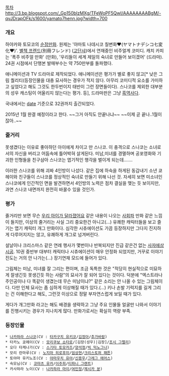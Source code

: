 [[목차]]
http://3.bp.blogspot.com/_Gp150blzMXg/TFeWoPF5QwI/AAAAAAAABgM/-qvJDrapOFk/s1600/yamato7henn.jpg?width=700
=== 개요 ===
하야카와 토모코의 [[순정만화]]. 원제는 '야마토 나데시코 칠변화♥(ヤマトナデシコ七変化♥)'. [[별책 프렌드]](別冊フレンド) ([[고단샤]])에서 연재중인 비주얼계 코미디. 캐치 카피는 '폭주 비주얼 만화' (만화), '우리들이 세계 제일의 숙녀로 만들어 보이겠어' (드라마). 24권 시점에서 단행본 발매부수는 약 750만부를 돌파했다.

애니메이션과 TV 드라마로 제작되었다. 애니메이션은 평가가 별로 좋지 않고[* 낮은 그림 퀄리티(등장인물을 대충 묘사하는 경우가 적지 않다. 아무리 코미디적 요소를 가미하고 싶었다고 해도 그것도 한두번이지 태반이 그런 장면들이다). 스나코를 제외한 대부분의 성우 캐스팅이 어울리지 않는다는 평가. 등], 드라마판은 그냥 [[흑역사]]다.

국내에서는 [[date]] 기준으로 32권까지 출간되었다.

2015년 1월 완결 예정이라고 한다.
~~그거 아직도 안끝나냐~~ ~~이제 곧 끝나..1월이잖아..~~
=== 줄거리 ===
못생겼다는 이유로 좋아하던 아이에게 차이고 만 스나코. 이 충격으로 스나코는 소녀로서의 자신을 버리고 어둠속에 틀어박혀 살게된다. 미남,미녀를 경멸하며 공포영화와 기괴한 인형들을 친구삼아 스나코는 엽기적인 행각을 벌이게 되는데…….

이러한 스나코를 위해 괴짜 4인방이 나섰다. 같은 집에 하숙을 하게된 동갑내기 소년 쿄헤이와 친구들이 스나코를 정상적인 숙녀로 만들기 위해 나선 것. 자세히 보면 미소녀인 스나코에게 인간적인 면을 발견하면서 4인방의 노력은 점차 결실을 맺는 듯 보이지만, 과연 스나코 내면까지 완전히 바꿀수 있을 것인가.

=== 평가 ===
줄거리만 보면 무슨 [[우리 아이가 달라졌어요]] 같은 내용이 나오는 [[사회파]] 만화 같은 느낌이 들지만, 이상의 줄거리는 사실 그리 중요한건 아니고(…) 유쾌한 캐릭터들을 보고 즐기는 엽기 캐릭터 개그 만화이다. 심각한 시츄에이션도 가끔 등장하지만 그다지 진지하게 다루어지지는 않고, 유쾌하게 개그로 넘겨버린다.

설날이나 크리스마스 같은 연례 행사가 몇번이나 반복되지만 진급 같은건 없는 [[사자에상 시공]]. 10권 중반부 대부터 캐릭터나 시츄에이션이 매우 안정화 되었지만, 거꾸로 이야기 진도는 거의 안 나가는(…) 장기연재 모드에 들어가 있다.

그림체는 미남, 미녀를 잘 그리는 편이며, 조금 독특한 것은 "적당히 현실적으로 미묘하게 잘생긴듯 못생긴듯 하는 사람"의 묘사가 잘 되어 있다는 것이다. 덕분에 "엑스트라나 주인공이나 다 똑같이 생겼는데 무슨 미남이냐?" 같은 소리는 안 나올 수 있는 그림체이다. 다만 인체 묘사는 좀 심하게 이상해질 때가 있다.(…) 키나 손발 기럭지를 길게 그리는 건 이해한다고 해도, 그런것 이상으로 정말 부자연스럽게 보일 때가 있다.

게다가 개그만화 라고는 해도 배경을 생략하고 그냥 주요 인물들 얼굴만 나와서 이야기를 진행시키는 경우가 지나치게 많다. 만화가로서는 확실히 역량 부족.
=== 등장인물 ===
 * [[나카하라 스나코]](CV : [[타카구치 유키코]]/[[김정아]]/[[추가바람]])
 * 타카노 쿄헤이(CV : [[모리쿠보 쇼타로]]/[김장(성우)|김장]/[[조시 그렐리]])
 * 오다 타케나가(CV : [[스기타 토모카즈]]/[[양석정]]/[[빅 믹노그나]])
 * 모리 란마루(CV : [[노지마 히로후미]]/[[엄상현]]/[[크리스토퍼 패튼]])
 * 토야마 유키노조(CV : [[야마우치 유야]]/[[신용우]]/[[그레그 에어스]])
 * 숙모님(CV : [[코마츠 유카]]/[[이주희]]/[[티파니 그랜트]])
 * 카사하라 노이(CV : [[나카하라 마이]]/[[여민정]]/[[제시카 분]])
